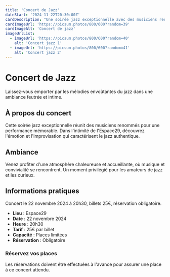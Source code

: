 ```yaml
---
title: 'Concert de Jazz'
dateStart: '2024-11-22T20:30:00Z'
cardDescription: "Une soirée jazz exceptionnelle avec des musiciens renommés dans l'intimité de notre espace."
cardImageUrl: 'https://picsum.photos/800/600?random=39'
cardImageAlt: 'Concert de jazz'
imageUrlList:
  - imageUrl: 'https://picsum.photos/800/600?random=40'
    alt: 'Concert jazz 1'
  - imageUrl: 'https://picsum.photos/800/600?random=41'
    alt: 'Concert jazz 2'
---
```


# Concert de Jazz

Laissez-vous emporter par les mélodies envoûtantes du jazz dans une ambiance feutrée et intime.

## À propos du concert

Cette soirée jazz exceptionnelle réunit des musiciens renommés pour une performance mémorable. Dans l'intimité de l'Espace29, découvrez l'émotion et l'improvisation qui caractérisent le jazz authentique.

## Ambiance

Venez profiter d'une atmosphère chaleureuse et accueillante, où musique et convivialité se rencontrent. Un moment privilégié pour les amateurs de jazz et les curieux.

## Informations pratiques

Concert le 22 novembre 2024 à 20h30, billets 25€, réservation obligatoire.

- **Lieu** : Espace29
- **Date** : 22 novembre 2024
- **Heure** : 20h30
- **Tarif** : 25€ par billet
- **Capacité** : Places limitées
- **Réservation** : Obligatoire

### Réservez vos places

Les réservations doivent être effectuées à l'avance pour assurer une place à ce concert attendu.
